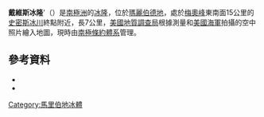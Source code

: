 {{Coord|74|56|S|110|18|W|source:GNIS|display=title}}

'''戴維斯冰隆''''（{{lang-en|Davis Ice Rise}}）是[[南極洲|南極洲]]的[[冰隆|冰隆]]，位於[[瑪麗伯德地|瑪麗伯德地]]，處於[[梅奧峰|梅奧峰]]東南面15公里的[[史密斯冰川|史密斯冰川]]終點附近，長7公里，[[美國地質調查局|美國地質調查局]]根據測量和[[美國海軍|美國海軍]]拍攝的空中照片繪入地圖，現時由[[南極條約體系|南極條約體系]]管理。

==參考資料==
*{{cite gnis | type = antarid | id = 3587| name = Davis Ice Rise | accessdate = 2012-01-03}}
*{{usgs-gazetteer|id=3587}}

{{DEFAULTSORT:Davis Ice Rise}}
[[Category:馬里伯地冰體|Category:馬里伯地冰體]]


{{MarieByrdLand-geo-stub}}